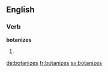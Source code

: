 
==English==

===Verb===
'''botanizes'''

# {{third-person singular of|botanize}}

[[de:botanizes]]
[[fr:botanizes]]
[[sv:botanizes]]